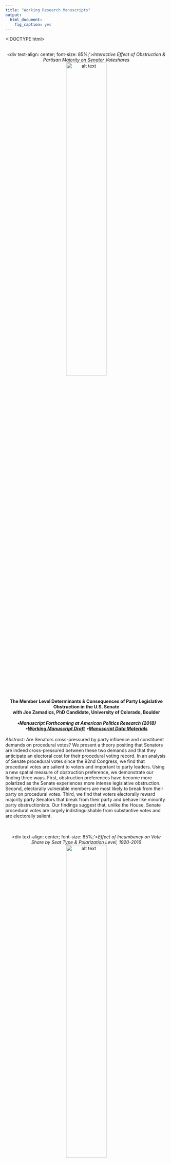 ```yaml
---
title: "Working Research Manuscripts"
output: 
  html_document: 
    fig_caption: yes
---
```

<style>
  .column-left{
    float: left;
    width: 40%;
    text-align: left;
  }
.column-right{
  float: right;
  width: 40%;
  text-align: left;
}
</style>

<!DOCTYPE html>
<html>
<meta name="viewport" content="width=device-width, initial-scale=1">
<style>
/* On smaller screens, decrease text size */
@media only screen and (max-width: 300px) {
  .text {font-size: 11px}
}
</style>
</html> 

<script>
  (function(i,s,o,g,r,a,m){i['GoogleAnalyticsObject']=r;i[r]=i[r]||function(){
  (i[r].q=i[r].q||[]).push(arguments)},i[r].l=1*new Date();a=s.createElement(o),
  m=s.getElementsByTagName(o)[0];a.async=1;a.src=g;m.parentNode.insertBefore(a,m)
  })(window,document,'script','https://www.google-analytics.com/analytics.js','ga');

  ga('create', 'UA-100362112-1', 'auto');
  ga('send', 'pageview');

</script>

  <style type="text/css">

h1.title {
  color: DarkRed;
  text-align: center;
}
</style>
<br/>
<br/>
<center>
  <div text-align: center; font-size: 85%;'>*Interactive Effect of Obstruction & Partisan Majority on Senator Voteshares* <br>
![alt text](/Users/carlosalgara/Dropbox/Github_Website/calgara.github.io/figures/obstruction.png "Obstruction Dynamics"){ width=50% }

</center><br/>
<center> **The Member Level Determinants \& Consequences of Party Legislative Obstruction in the U.S. Senate** </center>
<center> **with Joe Zamadics, PhD Candidate, University of Colorado, Boulder** </center><br/>
<center> ***$\star$Manuscript Forthcoming at American Politics Research (2018) $\star$[Working Manuscript Draft](Obstruction_Cost_Algara_Zamadics.pdf) $\star$[Manuscript Data Materials](mailto:calgara@ucdavis.edu)*** </center><br/>
  *Abstract:*	Are Senators cross-pressured by party influence and constituent demands on procedural votes? We present a theory positing that Senators are indeed cross-pressured between these two demands and that they anticipate an electoral cost for their procedural voting record. In an analysis of Senate procedural votes since the 92nd Congress, we find that procedural votes are salient to voters and important to party leaders. Using a new spatial measure of obstruction preference, we demonstrate our finding three ways. First, obstruction preferences have become more polarized as the Senate experiences more intense legislative obstruction. Second, electorally vulnerable members are most likely to break from their party on procedural votes. Third, we find that voters electorally reward majority party Senators that break from their party and behave like minority party obstructionists. Our findings suggest that, unlike the House, Senate procedural votes are largely indistinguishable from substantive votes and are electorally salient.  
<br/>
<br/>
<center>
  <div text-align: center; font-size: 85%;'>*Effect of Incumbency on Vote Share by Seat Type & Polarization Level, 1920-2016* <br>
![alt text](/Users/carlosalgara/Dropbox/Github_Website/calgara.github.io/figures/mes_by_states_plot.png "Senate Election Dynamics"){ width=50% }

</center><br/>
<center> **The Conditioning Role of Polarization in U.S. Senate Election Outcomes: A Direct-Election Era & Voter-Level Analysis** </center><br/>
<center> ***$\star$Invited to Resive & Resubmit Manuscript $\star$[Working Manuscript Draft](Senate_Election_Dynamics_Algara.pdf) $\star$[Manuscript Data Materials](mailto:calgara@ucdavis.edu)*** </center><br/>
          *Abstract:* Recent work finds that a decline in the incumbency advantage coincides with the rise of partisanship as a determinant of congressional electoral outcomes. While this work updates our view of congressional elections, it is unclear if this holds in the more candidate-centered and high-information electoral context of the U.S. Senate. In this paper, I address these two considerations by evaluating a theory positing that polarization conditions the influence of incumbency and partisanship as Senate election determinants. Using data on the entire direct-election Senate era and survey data, this paper finds that: (1) polarization provides a partisan advantage for candidates running in states in which they are members of the partisan majority and (2) polarization positively conditions the incumbency advantage for Senators representing states that favor the other party. These findings suggest that Senators may still successfully cultivate a personal brand in the face of growing ideological differences between the parties.  
<br/>
<br/>
<center>
  <div text-align: center; font-size: 85%;'>*Distribution of 2016 Federal Election Candidate Positions* <br>
![alt text](/Users/carlosalgara/Dropbox/Github_Website/calgara.github.io/figures/candidate_stimuli_placements_lines.png "House & Senate Candidate Positions"){ width=60% }
</center><br/>
<center> **The Distorting Effects of Racial Animus on Proximity Voting in the 2016 Elections** </center>
<center> **with Isaac Hale, PhD Candidate, University of California, Davis** </center><br/>
<center> ***$\star$Invited to Resive & Resubmit Manuscript $\star$[Working Manuscript Draft](Proximity_Racial_Animus_2016_Elections.pdf) $\star$[Manuscript Data Materials](mailto:calgara@ucdavis.edu)*** </center><br/>
          *Abstract:* While the use of racial appeals by the 2016 Trump campaign is indisputable, researchers are actively debating their precise role in influencing voter behavior in the election. We seek to expand upon existing research which finds that racial animus electorally benefited the Trump campaign. We examine to what extent those benefits redounded to GOP candidates down-ballot and whether racial animus distorted ideological proximity voting in the 2016 election. We find that racial animus among voters helped Republicans at multiple ballot levels and that higher levels of racial animus distorted correct proximity voting among voters ideologically closest to the Democratic candidate. Our findings suggest that high salience campaign appeals on race at the presidential level can influence elections for the House and Senate. We also provide evidence that the process of racial partisan realignment is incomplete, as some white voters still vote incongruously with their ideology due to racial animus.  
<br/>
<br/>
<center>
  <div text-align: center; font-size: 10%;'>*Average Country & Website World Wide Web Information Networks, 9/1/2015 - 1/30/2017*<br>
  <br/>
![alt text](/Users/carlosalgara/Dropbox/Github_Website/calgara.github.io/figures/third_quartile_graph_fullnetwork_color.png "County Network"){ width=45% } 
![alt text](/Users/carlosalgara/Dropbox/Github_Website/calgara.github.io/figures/third_quartile_graph_fullnetwork_websites_color.png "Website Network"){ width=45% }
</center><br/>
<center> **Diachronic Equivalence: An Examination of the International News Network** </center>
<center> **with [George Barnett](http://communication.ucdavis.edu/people/gbarnett), Distinguished Professor of Communications, University of California, Davis** </center><br/>
<center> ***$\star$Invited to Resive & Resubmit Manuscript $\star$[Working Manuscript Draft](Diachronic Equivalence Paper.pdf) $\star$[Manuscript Data Materials](mailto:calgara@ucdavis.edu)*** </center><br/>
          *Abstract:* Barabási (2014) argues that a significant proportion of nodes can be randomly removed from any scale-free network without it breaking apart. Gao, Barzel and Barabási (2016) suggest that three additional properties of networks, density, heterogeneity and symmetry, facilitate their ability to adjust their activities to retain functionality in times of stress.  Barnett and Jiang (2016) examined the World Wide Web and found that while there are changes in the use of individual websites in this scale-free network due to weekly cycles in viewing specific websites, extreme events as well as other social and cultural events, the overall network is remarkably stable. This paper suggests an additional property, the structural equivalence of nodes that facilitates network stability.  Further, it differentiates between two forms of equivalence, synchronous or structural equivalence, and diachronic equivalence, which indicates that two nodes’ position in a network change over time in a similar manner. A subset of the World Wide Web, the international news network is examined to demonstrate these notions. Daily data on the use of the world’s 44 most frequently visited news websites by 118 countries were mined over the 17 month period September 1, 2015 to January 30, 2017, to create a longitudinal two-mode network (countries and websites).  The results suggest that individual structurally and diachronic equivalent nodes may be removed from both the international and website networks without impacting how the network changes over time.  
<br/>
<br/>
<center>
  <div text-align: center; font-size: 10%;'>*Geographic Neighborhood profile for IA-2, 114th Congress & Particularistic Policy Bill Cosponsorship Network, 93rd U.S. Senate*<br>
<br/>
![alt text](/Users/carlosalgara/Dropbox/Github_Website/calgara.github.io/figures/IA_2_map_example_of_main_iv.png "IA-2 Geo Profile"){ width=45% } 
![alt text](/Users/carlosalgara/Dropbox/Github_Website/calgara.github.io/figures/senate_particularistic_network_93_congress.png.png "Particularistic Network"){ width=45% }


</center><br/>
<center> **The Influence of Partisan Polarization and Geographic Neighborhood Context on Congressional Cosponsorship Policy Networks** </center>
<center> **with Ross Butters, PhD Candidate, University of California, Davis** </center><br/>
<center> ***$\star$Manuscript Prepared for 2018 PolNet Annual Meeting Panel $\star$[Working Manuscript Draft](PolNet2018_Algara_Butters_Prelim_Abstract.pdf) $\star$[Manuscript Data Materials](mailto:calgara@ucdavis.edu)*** </center><br/>
          *Abstract:* The classical "Textbook Theory" of Congress posits that legislators are relatively autonomous actors who work together on a bipartisan basis to maximize their probability of re-election (Shepsle 1989). This classical district-centered theory of Congress posits that legislators are motivated to engage in bipartisan legislative behavior and work together by the geographical similarity of their respective districts. Congressional scholars have largely cast doubt on the importance of district-centered considerations to inform the behavior of legislators, shifting the focus to partisan-centered preferences (Rohde 1991, Cox & McCubbins 1993, 2005). Moreover, while scholars have debated these theories, they have said relatively little about the salience of these theories across varying policy issues. Using the distinct expression of legislative behavior provide by bill co-sponsorship and geographic proximity methods we explore the extent to which district similarity influences how legislators work together in the Congressional network across varying degrees of partisan polarization. Treating Congress as a series of distinct policy networks and using exponential random graph models (ERGM), we evaluate a theory arguing that geographic proximity is a salient predictor of legislator cooperation in district-centered policy domains (i.e. agriculture, land management), even during the hyper-partisan contemporary Congress.  
<br/>
<br/>
<center>
  <div text-align: center; font-size: 10%;'>*Partisanship of Senate Press Event Participation & Effect of Party on Strategic Legislative Collaboration*<br>
<br/>
![alt text](/Users/carlosalgara/Dropbox/Github_Website/calgara.github.io/figures/number_press_events_by_party_percentage.png "Partisanship Events"){ width=45% } 
![alt text](/Users/carlosalgara/Dropbox/Github_Website/calgara.github.io/figures/senate_press_event_additive_model_coefficients_party_effect.png "Party Effect"){ width=45% }


</center><br/>
<center> **Who Goes Public with Whom? A Network Analysis of U.S. Senate Press Events**  </center><br/>
<center> ***$\star$Working Manuscript in Preperation $\star$[Working Manuscript Draft](APSA2018_Senate_Collaboration.pdf) $\star$[Manuscript Data Materials](mailto:calgara@ucdavis.edu)*** </center><br/>
          *Abstract:* This paper explores the extent to which shared legislator characteristics--in particular, partisanship, representing the same constituency, and sitting on one or more of the same committees--influence legislators' decisions to collaborate with their colleagues on a given issue.  To do so, we employ network analysis.  Previous studies that have done this have largely focused on bill co-sponsorship and roll-call voting.  We argue that such measures, while informative, do not sufficiently capture the high-profile strategic choices that legislators make, and so instead employ a little-used comprehensive dataset that documents all U.S. Senate press events held between 1979 and 1999, as well as between 2003 and 2009, including all of the particular senators who attended each event.  When we look at senator dyads, we find that shared party is the strongest predictor of whether two senators choose to appear at the same event and this effect increases over the time series.  As to whether shared constituency and committee membership predicts public collaboration, the evidence is more mixed, with the strength of these institutional variables attenuating over time.  Overall, our results mirror the increased levels of partisanship of the contemporary Senate that scholars have arrived at using other measures and demonstrate that such partisanship has largely erased the importance of institutional variables such as shared constituency and shared committee membership.   
<br/>
<br/>
<center>
  <div text-align: center; font-size: 85%;'>*Distribution of Ideological Divergence between District & Partisan Medians* <br>
![alt text](/Users/carlosalgara/Dropbox/Github_Website/calgara.github.io/figures/median_partisan_divergence_by_chamber.png "District-Member Divergence"){ width=50% }
</center><br/>
<center> **Legislative Signaling or Random Error? An Analysis of Spatially Incorrect Voting in Congress** </center>
<center> **with Joe Zamadics, PhD Candidate, University of Colorado, Boulder** </center><br/>
<center> ***$\star$Working Manuscript in Preparation $\star$[Working Manuscript Draft](Congressional_Incorrect_voting_Algara_Zamadics.pdf) $\star$[Manuscript Data Materials](mailto:calgara@ucdavis.edu)*** </center><br/>
          *Abstract:* Theoretical and empirical models of congressional voting assumes that legislators vote with the sole purpose to move policy closer to their ideologically ideal point, with the most prominent being the NOMINATE model. While NOMINATE correctly classifies the vast majority of votes cast by members of Congress, a significant number of votes are misclassified and coded as spatial error. The literature on congressional voting assumes this error to be random and idiosyncratic across members. We dispute this conventional notion and argue that spatial error in congressional is not random, but rather systematic across members. We present a theory positing that spatial error is more likely on roll-call votes tackling salient policy issues and among members representing districts with greater ideological divergence between the median voter and the member's primary election constituency. Using Aldrich-McKelvey scaling to place legislators and constituencies in the same ideological common space, we find support for our theory. We attribute this finding to the greater electoral uncertainty faced by ideological moderates and members representing districts with greater ideological divergence between key constituencies. Our findings have implications for the NOMINATE model, the nature of spatial error in legislative voting, and the electoral cross-pressures faced by legislators.  
<br/>
<br/>
<center>
  <div text-align: center; font-size: 85%;'>*Quarterly Generic Ballot Differential between the Majority & Minority Party, 1962-2016* <br>
![alt text](/Users/carlosalgara/Dropbox/Github_Website/calgara.github.io/figures/maj_generic_ballot_diff_roper.png "Generic Ballot"){ width=50% }
</center><br/>
<center> **The Influence of Partisan Conflict & Policy Responsiveness on Majority Party Electoral Fortunes \& Congressional Job Performance: A Time-Series Approach** </center>
<center> **with Tzu-Ping Liu, PhD Candidate, University of California, Davis** </center><br/>
<center> ***$\star$Working Manuscript in Preparation $\star$[Working Manuscript Draft](WPSA2017_Algara_Liu_Draft1.pdf) $\star$[Manuscript Data Materials](mailto:calgara@ucdavis.edu)*** </center><br/>
          *Abstract:* Recent work suggests that the aggregate approval rating of the U.S. Congress is a function of both policy responsiveness by the institution and the level of partisan conflict between both parties. However, standing models of the role of partisan conflict and policy responsiveness in congressional approval focus on Congress as a collective institution, rather than distinguishing between the legislative parties. In this paper, we specify a model which posits that policy responsiveness and partisan conflict not only influence approval of Congress as a whole, but also have differing effects on the electoral standing of the majority party in their relative generic ballot advantage to the minority party. We argue that partisan conflict decreases the generic congressional ballot advantage for the majority party and the approval rating of Congress as a collective institution. We also argue that policy responsiveness by Congress to the national mood raises the electoral standing of the majority party and the collective approval of Congress. Using a unique dataset of quarterly congressional approval and congressional generic ballot differentials from 1969 to 2016, we provide a comprehensive test of our model during varying periods of congressional polarization.  
<br/>
<br/>
<center>
  <div text-align: center; font-size: 85%;'>*Percentage of Senators Representing States That Lean Towards*
    <div text-align: center; font-size: 85%;'>*the Opposing Party During the Direct-Election Era, 1914-2016* <br>
![alt text](/Users/carlosalgara/Dropbox/Github_Website/calgara.github.io/figures/years_outpartisan_seats_percentage.png "Declining Out-party Senators"){ width=50% }
</center><br/>
<center> **The Influence of Incumbency, Partisanship, Candidate Quality \& National Tides in U.S. Senate Elections, 1914-2016** </center><br/>
<center> ***$\star$Working Manuscript in Preparation $\star$[Working Manuscript Draft](August2017_Nationalization_Senate_Elections_Algara.pdf) $\star$[Manuscript Data Materials](mailto:calgara@ucdavis.edu)*** </center><br/>
          *Abstract:* Relative to elections for the U.S. House, little is known about what influences outcomes for the U.S. Senate. While standing models of congressional election outcomes have been applied to the Senate, many of these models fail to account for salient variables, such as candidate quality, or focus their analysis on elections during the candidate-centered era. In this paper, I specify a comprehensive model of Senate election outcomes which focuses on four salient predictors of electoral outcomes: national partisan tides, incumbency, state partisanship, and candidate quality. I then evaluate this model using a novel dataset containing every Senate race since the adoption of the 17th amendment in 1913. Congruent with recent findings in the U.S. House, the model finds evidence that Senate elections are becoming more partisan-centered at the expense of a candidate quality advantage. On the other hand, and contrary to recent studies, the model finds evidence of an incumbency advantage increase in contemporary Senate elections. However, this increase in the incumbency advantage corresponds to a decline in the pivotal role of incumbency in determining Senate election outcomes during a more partisan-centered period of elections. I conclude by showing that Senate elections are becoming more nationalized and president-centered contests.  
<br/>
<br/>
<center>
  <div text-align: center; font-size: 85%;'>*Distribution of Indicators of Pro-Lobby Support, 114^th^ Congress* <br>
![alt text](/Users/carlosalgara/Dropbox/Github_Website/calgara.github.io/figures/lobby_counts.png "Lobby Counts"){ width=50% }
</center><br/>
<center> **The U.S. Congress and the Israeli Lobby: An Analysis of the Determinants of Congressional Support for Iranian Sanctions** </center>
<center> **with Evan Sandlin, PhD Candidate, University of California, Davis** </center><br/>
<center> ***$\star$Working Manuscript in Preparation $\star$[Working Manuscript Draft](MPSA2017_Sandlin_Algara_Abstract.pdf) $\star$[Manuscript Data Materials](mailto:calgara@ucdavis.edu)*** </center><br/>
      *Abstract:* Since the late 1960's the US has maintained a relationship with Israel that is largely unprecedented in the history of US foreign policy. The United States Senate plays a role in maintaining this relationship and plays an essential constitutional role in foreign policymaking generally. Previous work on the determinants of congressional support of foreign policy initiatives focuses on the electoral connection, emphasizing a role for constituent-based variables when determining a Senator’s foreign policy votes. However this limited scholarship fails to account for a legislator's perception of the national interest and how this influences their foreign policy positions. Additionally, Mearsheimer and Walt (2007) note that the "Israel Lobby" sways US foreign policy but the extent of this influence on congress is unclear. Using the salient case of U.S. sanctions against Iran, this paper explores the role of constituent-level and elite level variables in determining an individual Senator's acquiescence to the ``pro-Israel'' position. These findings have implications for causes of the continued strength of the US-Israel relationship as well as implications for the determinants of congressional foreign policy positions more broadly.  
<br/>
  <p>Copyright &copy; 2017 by Carlos Algara. Made with [RStudio](https://www.rstudio.com).</p>
